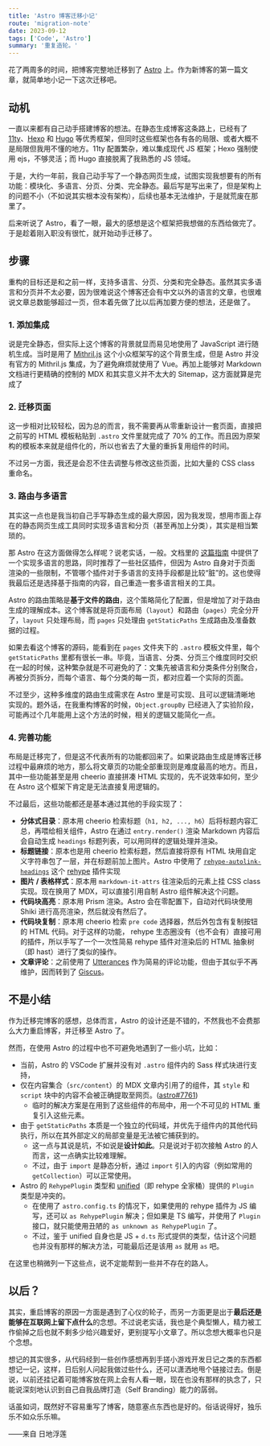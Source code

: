 ```yaml
---
title: 'Astro 博客迁移小记'
route: 'migration-note'
date: 2023-09-12
tags: ['Code', 'Astro']
summary: '重复造轮。'
---
```



花了两周多的时间，把博客完整地迁移到了 [Astro](https://astro.build/) 上。作为新博客的第一篇文章，就简单地小记一下这次迁移吧。

## 动机

一直以来都有自己动手搭建博客的想法。在静态生成博客这条路上，已经有了 [11ty](https://www.11ty.dev/)、[Hexo](https://hexo.io/zh-cn/index.html) 和 [Hugo](https://gohugo.io/) 等优秀框架，但同时这些框架也各有各的局限、或者大概不是局限但我用不懂的地方。11ty 配置繁杂，难以集成现代 JS 框架；Hexo 强制使用 ejs，不够灵活；而 Hugo 直接脱离了我熟悉的 JS 领域。

于是，大约一年前，我自己动手写了一个静态网页生成，试图实现我想要有的所有功能：模块化、多语言、分页、分类、完全静态。最后写是写出来了，但是架构上的问题不小（不如说其实根本没有架构），后续也基本无法维护，于是就荒废在那里了。

后来听说了 Astro，看了一眼，最大的感想是这个框架把我想做的东西给做完了。于是趁着刚入职没有很忙，就开始动手迁移了。

## 步骤

重构的目标还是和之前一样，支持多语言、分页、分类和完全静态。虽然其实多语言和分页并不太必要，因为很难说这个博客还会有中文以外的语言的文章，也很难说文章总数能够超过一页，但本着先做了比以后再加要方便的想法，还是做了。

### 1. 添加集成

说是完全静态，但实际上这个博客的背景就显而易见地使用了 JavaScript 进行随机生成。当时是用了 [Mithril.js](https://mithril.js.org/) 这个小众框架写的这个背景生成，但是 Astro 并没有官方的 Mithril.js 集成，为了避免麻烦就使用了 Vue。再加上能够对 Markdown 文档进行更精确的控制的 MDX 和其实意义并不太大的 Sitemap，这方面就算是完成了

### 2. 迁移页面

这一步相对比较轻松，因为总的而言，我不需要再从零重新设计一套页面，直接把之前写的 HTML 模板粘贴到 `.astro` 文件里就完成了 70% 的工作。而且因为原架构的模板本来就是组件化的，所以也省去了大量的重拆复用组件的时间。

不过另一方面，我还是会忍不住去调整与修改这些页面，比如大量的 CSS class 重命名。

### 3. 路由与多语言

其实这一点也是我当初自己手写静态生成的最大原因，因为我发现，想用市面上存在的静态网页生成工具同时实现多语言和分页（甚至再加上分类），其实是相当繁琐的。

那 Astro 在这方面做得怎么样呢？说老实话，一般。文档里的 [这篇指南](https://docs.astro.build/en/recipes/i18n/) 中提供了一个实现多语言的思路，同时推荐了一些社区插件，但因为 Astro 自身对于页面渲染的一些限制，不管哪个插件对于多语言的支持手段都是比较“脏”的。这也使得我最后还是选择基于指南的内容，自己重造一套多语言相关的工具。

Astro 的路由策略是**基于文件的路由**，这个策略简化了配置，但是增加了对于路由生成的理解成本。这个博客就是将页面布局（`layout`）和路由（`pages`）完全分开了，`layout` 只处理布局，而 `pages` 只处理由 `getStaticPaths` 生成路由及准备数据的过程。

如果去看这个博客的源码，能看到在 `pages` 文件夹下的 `.astro` 模板文件里，每个 `getStaticPaths` 里都有很长一串。毕竟，当语言、分类、分页三个维度同时交织在一起的时候，这种繁杂就是不可避免的了：文集先被语言和分类条件分别聚合，再被分页拆分，而每个语言、每个分类的每一页，都对应着一个实际的页面。

不过至少，这种多维度的路由生成需求在 Astro 里是可实现、且可以逻辑清晰地实现的。题外话，在我重构博客的时候，`Object.groupBy` 已经进入了实验阶段，可能再过个几年能用上这个方法的时候，相关的逻辑又能简化一点。

### 4. 完善功能

布局是迁移完了，但是这不代表所有的功能都回来了。如果说路由生成是博客迁移过程中最麻烦的地方，那么将文章页的功能全部重现则是难度最高的地方。而且，其中一些功能甚至是用 cheerio 直接拼凑 HTML 实现的，先不说效率如何，至少在 Astro 这个框架下肯定是无法直接复用逻辑的。

不过最后，这些功能都还是基本通过其他的手段实现了：

- **分体式目录**：原本用 cheerio 检索标题（`h1, h2, ..., h6`）后将标题内容汇总，再喂给相关组件，Astro 在通过 `entry.render()` 渲染 Markdown 内容后会自动生成 `headings` 标题列表，可以用同样的逻辑处理并渲染。
- **标题链接**：原本也是用 cheerio 检索标题，然后直接将原有 HTML 块用自定义字符串包了一层，并在标题前加上图片。Astro 中使用了 [`rehype-autolink-headings`](https://github.com/rehypejs/rehype-autolink-headings) 这个 [rehype](https://github.com/rehypejs/rehype) 插件实现
- **图片 / 表格样式**：原本用 `markdown-it-attrs` 往渲染后的元素上挂 CSS class 实现。现在换用了 MDX，可以直接引用自制 Astro 组件解决这个问题。
- **代码块高亮**：原本用 Prism 渲染。Astro 会在零配置下，自动对代码块使用 Shiki 进行高亮渲染，然后就没有然后了。
- **代码块复制**：原本用 cheerio 检索 `pre code` 选择器，然后外包含有复制按钮的 HTML 代码。对于这样的功能， rehype 生态圈没有（也不会有）直接可用的插件，所以手写了一个一次性简易 rehype 插件对渲染后的 HTML 抽象树（即 hast）进行了类似的操作。
- **文章评论**：之前使用了 [Utterances](https://github.com/utterance/utterances) 作为简易的评论功能，但由于其似乎不再维护，因而转到了 [Giscus](https://github.com/giscus/giscus)。

## 不是小结

作为迁移完博客的感想，总体而言，Astro 的设计还是不错的，不然我也不会费那么大力重启博客，并迁移至 Astro 了。

然而，在使用 Astro 的过程中也不可避免地遇到了一些小坑，比如：

- 当前，Astro 的 VSCode 扩展并没有对 `.astro` 组件内的 Sass 样式块进行支持，
- 仅在内容集合（`src/content`）的 MDX 文章内引用了的组件，其 `style` 和 `script` 块中的内容不会被正确提取至网页。([astro#7761](https://github.com/withastro/astro/issues/7761))
  - 临时的解决方案是在用到了这些组件的布局中，用一个不可见的 HTML 重复引入这些元素。
- 由于 `getStaticPaths` 本质是一个独立的代码域，并优先于组件内的其他代码执行，所以在其外部定义的局部变量是无法被它捕获到的。
  - 这一点与其说是坑，不如说是**设计如此**。只是说对于初次接触 Astro 的人而言，这一点确实比较难理解。
  - 不过，由于 `import` 是静态分析，通过 `import` 引入的内容（例如常用的 `getCollection`）可以正常使用。
- Astro 的 `RehypePlugin` 类型和 [unified](https://github.com/unifiedjs/unified)（即 rehype 全家桶）提供的 `Plugin` 类型是冲突的。
  - 在使用了 `astro.config.ts` 的情况下，如果使用的 rehype 插件为 JS 编写，还可以 `as RehypePlugin` 解决；但如果是 TS 编写，并使用了 `Plugin` 接口，就只能使用丑陋的 `as unknown as RehypePlugin` 了。
  - 不过，鉴于 unified 自身也是 JS + `d.ts` 形式提供的类型，估计这个问题也并没有那样的解决方法，可能最后还是该用 `as` 就用 `as` 吧。

在这里也稍微列一下这些点，说不定能帮到一些并不存在的路人。

## 以后？

其实，重启博客的原因一方面是遇到了心仪的轮子，而另一方面更是出于**最后还是能够在互联网上留下点什么**的念想。不过说老实话，我也是个典型懒人，精力被工作偷掉之后也就不剩多少给兴趣爱好，更别提写小文章了。所以念想大概率也只是个念想。

想记的其实很多，从代码经到一些创作感想再到手搓小游戏开发日记之类的东西都想记一记，这样，日后别人问起我做过些什么，还可以潇洒地甩个链接过去。倒是说，以前还挂记着可能博客放在网上会有人看一眼，现在也没有那样的执念了，只能说深刻地认识到自己自我品牌打造（Self Branding）能力的孱弱。

话虽如词，既然好不容易重写了博客，随意塞点东西也是好的。俗话说得好，独乐乐不如众乐乐嘛。

<Sign>——来自 日地浮莲</Sign>
